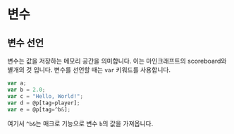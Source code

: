 # 변수

## 변수 선언

변수는 값을 저장하는 메모리 공간을 의미합니다. 이는 마인크래프트의 scoreboard와 별개의 것 입니다. 변수를 선언할 때는 `var` 키워드를 사용합니다.

```js [varaiable.planet]
var a;
var b = 2.0;
var c = "Hello, World!";
var d = @p[tag=player];
var e = @p[tag=^b&];
```

여기서 `^b&`는 매크로 기능으로 변수 `b`의 값을 가져옵니다.
